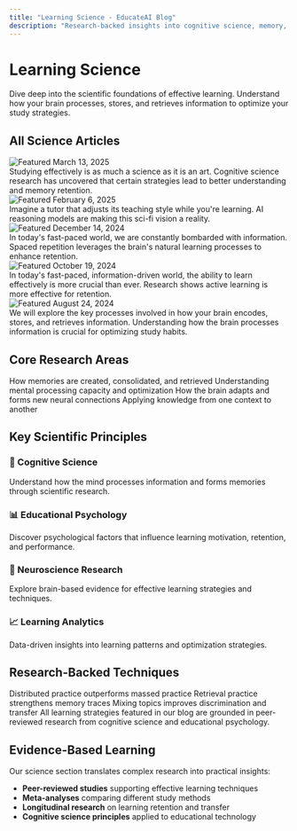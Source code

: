 ```yaml
---
title: "Learning Science - EducateAI Blog"
description: "Research-backed insights into cognitive science, memory, and the psychology of effective learning"
---
```


# Learning Science

Dive deep into the scientific foundations of effective learning. Understand how your brain processes, stores, and retrieves information to optimize your study strategies.

## All Science Articles

<CardGroup cols={2}>
  <Card title="Effective Study Techniques for Students | Backed by Science" href="/blog/science/study-smarter-not-harder-science-backed-study-techniques-for-stem-students-2" icon="flask">
    <div style={{display: 'flex', alignItems: 'center', gap: '12px', marginBottom: '8px'}}>
      <img src="/images/blog/photo-1606812667169-0e1991ed3742.jpg" alt="Featured" style={{width: '60px', height: '40px', objectFit: 'cover', borderRadius: '4px'}} />
      <span style={{fontSize: '12px', color: '#666'}}>March 13, 2025</span>
    </div>
    Studying effectively is as much a science as it is an art. Cognitive science research has uncovered that certain strategies lead to better understanding and memory retention.
  </Card>
  
  <Card title="AI Reasoning Models in Education: How They Outperform Traditional Tools" href="/blog/science/ai-reasoning-models-in-education-how-they-outperform-traditional-tools" icon="brain">
    <div style={{display: 'flex', alignItems: 'center', gap: '12px', marginBottom: '8px'}}>
      <img src="/images/blog/photo-1677442136019-21780ecad995.jpg" alt="Featured" style={{width: '60px', height: '40px', objectFit: 'cover', borderRadius: '4px'}} />
      <span style={{fontSize: '12px', color: '#666'}}>February 6, 2025</span>
    </div>
    Imagine a tutor that adjusts its teaching style while you're learning. AI reasoning models are making this sci-fi vision a reality.
  </Card>
  
  <Card title="Harnessing the Power of Spaced Repetition for Long-Term Retention" href="/blog/science/harnessing-the-power-of-spaced-repetition-for-long-term-retention" icon="clock-rotate-left">
    <div style={{display: 'flex', alignItems: 'center', gap: '12px', marginBottom: '8px'}}>
      <img src="/images/blog/photo-1498243691581-b145c3f54a5a.jpg" alt="Featured" style={{width: '60px', height: '40px', objectFit: 'cover', borderRadius: '4px'}} />
      <span style={{fontSize: '12px', color: '#666'}}>December 14, 2024</span>
    </div>
    In today's fast-paced world, we are constantly bombarded with information. Spaced repetition leverages the brain's natural learning processes to enhance retention.
  </Card>
  
  <Card title="Active Learning vs. Passive Learning: Which Is More Effective for Retention?" href="/blog/science/active-learning-vs-passive-learning-which-is-more-effective-for-retention" icon="chart-line">
    <div style={{display: 'flex', alignItems: 'center', gap: '12px', marginBottom: '8px'}}>
      <img src="/images/blog/photo-1434030216411-0b793f4b4173.jpg" alt="Featured" style={{width: '60px', height: '40px', objectFit: 'cover', borderRadius: '4px'}} />
      <span style={{fontSize: '12px', color: '#666'}}>October 19, 2024</span>
    </div>
    In today's fast-paced, information-driven world, the ability to learn effectively is more crucial than ever. Research shows active learning is more effective for retention.
  </Card>
  
  <Card title="The Science of Learning: Understanding How Your Brain Absorbs and Retains Information" href="/blog/science/the-science-of-learning-understanding-how-your-brain-absorbs-and-retains-information" icon="network-wired">
    <div style={{display: 'flex', alignItems: 'center', gap: '12px', marginBottom: '8px'}}>
      <img src="/images/blog/photo-1519452575417-564c1401ecc0.jpg" alt="Featured" style={{width: '60px', height: '40px', objectFit: 'cover', borderRadius: '4px'}} />
      <span style={{fontSize: '12px', color: '#666'}}>August 24, 2024</span>
    </div>
    We will explore the key processes involved in how your brain encodes, stores, and retrieves information. Understanding how the brain processes information is crucial for optimizing study habits.
  </Card>
</CardGroup>

## Core Research Areas

<CardGroup cols={2}>
  <Card title="Memory Formation" icon="brain">
    How memories are created, consolidated, and retrieved
  </Card>
  
  <Card title="Cognitive Load" icon="gauge">
    Understanding mental processing capacity and optimization
  </Card>
  
  <Card title="Neuroplasticity" icon="network-wired">
    How the brain adapts and forms new neural connections
  </Card>
  
  <Card title="Learning Transfer" icon="arrows-left-right">
    Applying knowledge from one context to another
  </Card>
</CardGroup>

## Key Scientific Principles

### 🧬 Cognitive Science
Understand how the mind processes information and forms memories through scientific research.

### 📊 Educational Psychology  
Discover psychological factors that influence learning motivation, retention, and performance.

### 🔬 Neuroscience Research
Explore brain-based evidence for effective learning strategies and techniques.

### 📈 Learning Analytics
Data-driven insights into learning patterns and optimization strategies.

## Research-Backed Techniques

<CardGroup cols={3}>
  <Card title="Spacing Effect" icon="clock-rotate-left">
    Distributed practice outperforms massed practice
  </Card>
  
  <Card title="Testing Effect" icon="file-circle-check">
    Retrieval practice strengthens memory traces
  </Card>
  
  <Card title="Interleaving" icon="shuffle">
    Mixing topics improves discrimination and transfer
  </Card>
</CardGroup>

<Info>
  All learning strategies featured in our blog are grounded in peer-reviewed research from cognitive science and educational psychology.
</Info>

## Evidence-Based Learning

Our science section translates complex research into practical insights:

- **Peer-reviewed studies** supporting effective learning techniques
- **Meta-analyses** comparing different study methods
- **Longitudinal research** on learning retention and transfer
- **Cognitive science principles** applied to educational technology